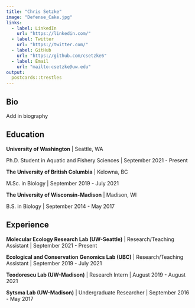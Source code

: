 ```yaml
---
title: "Chris Setzke"
image: "Defense_Cake.jpg"
links:
  - label: LinkedIn
    url: "https://linkedin.com/"
  - label: Twitter
    url: "https://twitter.com/"
  - label: GitHub
    url: "https://github.com/csetzke6"
  - label: Email
    url: "mailto:csetzke@uw.edu"
output:
  postcards::trestles
---
```

 
## Bio

Add in biography

## Education

**University of Washington** | Seattle, WA

Ph.D. Student in Aquatic and Fishery Sciences | September 2021 - Present

**The University of British Columbia** | Kelowna, BC

M.Sc. in Biology | September 2019 - July 2021

**The University of Wisconsin-Madison** | Madison, WI

B.S. in Biology | September 2014 - May 2017

## Experience

**Molecular Ecology Research Lab (UW-Seattle)** | Research/Teaching Assistant | September 2021 - Present

**Ecological and Conservation Genomics Lab (UBC)** | Research/Teaching Assistant | September 2019 - July 2021

**Teodorescu Lab (UW-Madison)** | Research Intern | August 2019 - August 2021

**Sytsma Lab (UW-Madison)** | Undergraduate Researcher | September 2016 - May 2017

